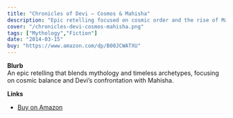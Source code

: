 ```yaml
---
title: "Chronicles of Devi — Cosmos & Mahisha"
description: "Epic retelling focused on cosmic order and the rise of Mahisha."
cover: "/chronicles-devi-cosmos-mahisha.png"
tags: ["Mythology","Fiction"]
date: "2014-03-15"
buy: "https://www.amazon.com/dp/B00JCWATXU"
---
```


**Blurb**  
An epic retelling that blends mythology and timeless archetypes, focusing on cosmic balance and Devi’s confrontation with Mahisha.

**Links**  
- [Buy on Amazon](https://www.amazon.com/dp/B00JCWATXU)
